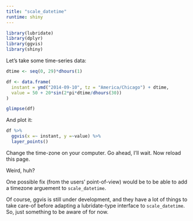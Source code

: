 ```yaml
---
title: "scale_datetime"
runtime: shiny
---
```


```r
library(lubridate)
library(dplyr)
library(ggvis)
library(shiny)
```
  
Let's take some time-series data:

```r
dtime <- seq(0, 29)*dhours(1)

df <- data.frame(
  instant = ymd("2014-09-10", tz = "America/Chicago") + dtime,
  value = 50 + 20*sin(2*pi*dtime/dhours(30))
)

glimpse(df)
```

And plot it:

```r
df %>%
  ggvis(x =~ instant, y =~value) %>%
  layer_points()
```

Change the time-zone on your computer. Go ahead, I'll wait. Now reload this page.

Weird, huh?

One possible fix (from the users' point-of-view) would be to be able to add a timezone arguement to `scale_datetime`.

Of course, ggvis is still under development, and they have a lot of things to take care-of before adapting a lubridate-type interface to `scale_datetime`. So, just something to be aware of for now.

